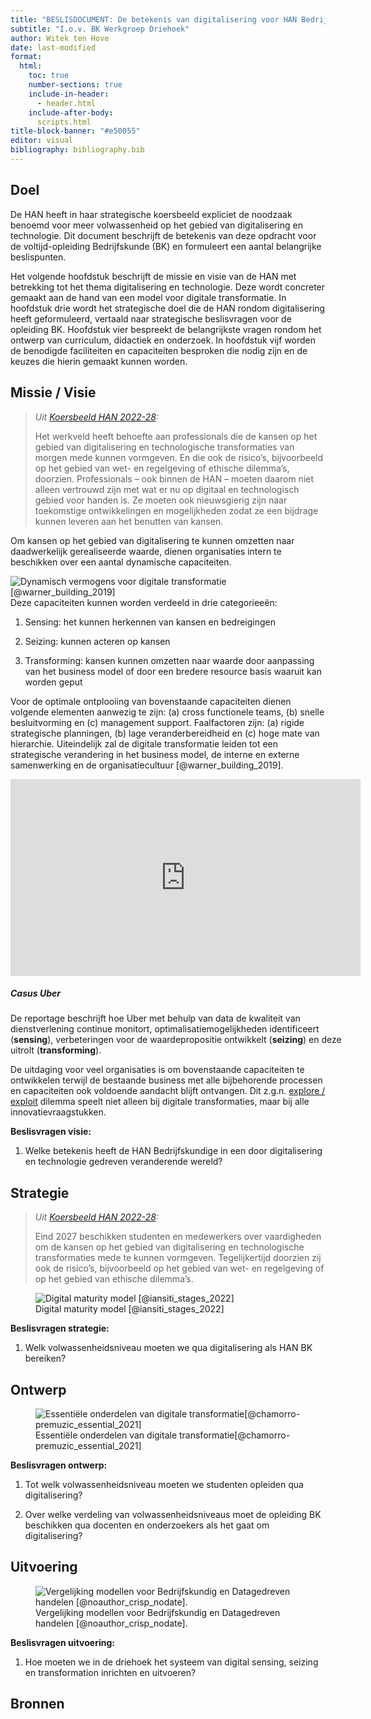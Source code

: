 ```yaml
---
title: "BESLISDOCUMENT: De betekenis van digitalisering voor HAN Bedrijfskunde (VT)"
subtitle: "I.o.v. BK Werkgroep Driehoek"
author: Witek ten Hove
date: last-modified
format:
  html:
    toc: true
    number-sections: true
    include-in-header:
      - header.html
    include-after-body:
      scripts.html
title-block-banner: "#e50055"
editor: visual
bibliography: bibliography.bib
---
```


## Doel

```{=html}
<p class="lead">

De HAN heeft in haar strategische koersbeeld expliciet de noodzaak benoemd voor meer volwassenheid op het gebied van digitalisering en technologie. Dit document beschrijft de betekenis van deze opdracht voor de voltijd-opleiding Bedrijfskunde (BK) en formuleert een aantal belangrijke beslispunten.

</p>
```
Het volgende hoofdstuk beschrijft de missie en visie van de HAN met betrekking tot het thema digitalisering en technologie. Deze wordt concreter gemaakt aan de hand van een model voor digitale transformatie. In hoofdstuk drie wordt het strategische doel die de HAN rondom digitalisering heeft geformuleerd, vertaald naar strategische beslisvragen voor de opleiding BK. Hoofdstuk vier bespreekt de belangrijkste vragen rondom het ontwerp van curriculum, didactiek en onderzoek. In hoofdstuk vijf worden de benodigde faciliteiten en capaciteiten besproken die nodig zijn en de keuzes die hierin gemaakt kunnen worden.

## Missie / Visie

> *Uit [Koersbeeld HAN 2022-28](https://www.han.nl/over-de-han/missie-en-strategie/koersbeeld/):*
>
> Het werkveld heeft behoefte aan professionals die de kansen op het gebied van digitalisering en technologische transformaties van morgen mede kunnen vormgeven. En die ook de risico's, bijvoorbeeld op het gebied van wet- en regelgeving of ethische dilemma's, doorzien. Professionals -- ook binnen de HAN -- moeten daarom niet alleen vertrouwd zijn met wat er nu op digitaal en technologisch gebied voor handen is. Ze moeten ook nieuwsgierig zijn naar toekomstige ontwikkelingen en mogelijkheden zodat ze een bijdrage kunnen leveren aan het benutten van kansen.

Om kansen op het gebied van digitalisering te kunnen omzetten naar daadwerkelijk gerealiseerde waarde, dienen organisaties intern te beschikken over een aantal dynamische capaciteiten.

![Dynamische capaciteiten voor digitale transformatie.](digitalcapabilities.jpg){.m-5 alt="Dynamisch vermogens voor digitale transformatie [@warner_building_2019]"} Deze capaciteiten kunnen worden verdeeld in drie categorieeën:

1.  Sensing: het kunnen herkennen van kansen en bedreigingen

2.  Seizing: kunnen acteren op kansen

3.  Transforming: kansen kunnen omzetten naar waarde door aanpassing van het business model of door een bredere resource basis waaruit kan worden geput

Voor de optimale ontplooiing van bovenstaande capaciteiten dienen volgende elementen aanwezig te zijn: (a) cross functionele teams, (b) snelle besluitvorming en (c) management support. Faalfactoren zijn: (a) rigide strategische planningen, (b) lage veranderbereidheid en (c) hoge mate van hierarchie. Uiteindelijk zal de digitale transformatie leiden tot een strategische verandering in het business model, de interne en externe samenwerking en de organisatiecultuur [@warner_building_2019].

```{=html}
<div class="card m-5" style="width: 560px;">
  <iframe width="560" height="315" src="https://www.youtube.com/embed/63wt3TgGGxI" title="YouTube video player" frameborder="0" allow="accelerometer; autoplay; clipboard-write; encrypted-media; gyroscope; picture-in-picture; web-share" allowfullscreen></iframe>
  <div class="card-body">
    <h5 class="card-title">Casus Uber</h5>
    <p class="card-text">De reportage beschrijft hoe Uber met behulp van data de kwaliteit van dienstverlening continue monitort, optimalisatiemogelijkheden identificeert (<strong>sensing</strong>), verbeteringen voor de waardepropositie ontwikkelt (<strong>seizing</strong>) en deze uitrolt (<strong>transforming</strong>).</p>
  </div>
</div>
```
De uitdaging voor veel organisaties is om bovenstaande capaciteiten te ontwikkelen terwijl de bestaande business met alle bijbehorende processen en capaciteiten ook voldoende aandacht blijft ontvangen. Dit z.g.n. [explore / exploit](https://www.strategyzer.com/blog/the-explore-and-exploit-continuum) dilemma speelt niet alleen bij digitale transformaties, maar bij alle innovatievraagstukken.

::: {.callout-important .my-5}
**Beslisvragen visie:**

1.  Welke betekenis heeft de HAN Bedrijfskundige in een door digitalisering en technologie gedreven veranderende wereld?
:::

## Strategie

> *Uit [Koersbeeld HAN 2022-28](https://www.han.nl/over-de-han/missie-en-strategie/koersbeeld/):*
>
> Eind 2027 beschikken studenten en medewerkers over vaardigheden om de kansen op het gebied van digitalisering en technologische transformaties mede te kunnen vormgeven. Tegelijkertijd doorzien zij ook de risico's, bijvoorbeeld op het gebied van wet- en regelgeving of op het gebied van ethische dilemma's.

![Digital maturity model [@iansiti_stages_2022]](digitalmaturity.png){.m-5}

::: {.callout-important .my-5}
**Beslisvragen strategie:**

1.  Welk volwassenheidsniveau moeten we qua digitalisering als HAN BK bereiken?
:::

## Ontwerp

![Essentiële onderdelen van digitale transformatie[@chamorro-premuzic_essential_2021]](digitaltransformation.png){.m-5}

::: {.callout-important .my-5}
**Beslisvragen ontwerp:**

1.  Tot welk volwassenheidsniveau moeten we studenten opleiden qua digitalisering?

2.  Over welke verdeling van volwassenheidsniveaus moet de opleiding BK beschikken qua docenten en onderzoekers als het gaat om digitalisering?
:::

## Uitvoering

![Vergelijking modellen voor Bedrijfskundig en Datagedreven handelen [@noauthor_crisp_nodate].](crisp.png){.m-5}

::: {.callout-important .my-5}
**Beslisvragen uitvoering:**

1.  Hoe moeten we in de driehoek het systeem van digital sensing, seizing en transformation inrichten en uitvoeren?
:::

## Bronnen

::: {#refs}
:::
